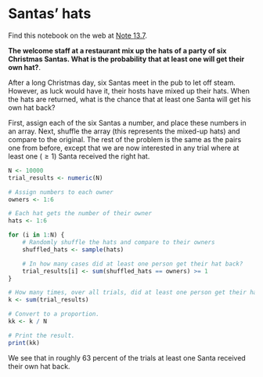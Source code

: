 # Santas' hats


Find this notebook on the web at
<a class="quarto-xref" href="https://resampling-stats.github.io/edition-3-r/probability_theory_4_finite.html#nte-santas_hats">Note <span>13.7</span></a>.

**The welcome staff at a restaurant mix up the hats of a party of six
Christmas Santas. What is the probability that at least one will get
their own hat?**.

After a long Christmas day, six Santas meet in the pub to let off steam.
However, as luck would have it, their hosts have mixed up their hats.
When the hats are returned, what is the chance that at least one Santa
will get his own hat back?

First, assign each of the six Santas a number, and place these numbers
in an array. Next, shuffle the array (this represents the mixed-up hats)
and compare to the original. The rest of the problem is the same as the
pairs one from before, except that we are now interested in any trial
where at least one ($\ge
1$) Santa received the right hat.

```r
N <- 10000
trial_results <- numeric(N)

# Assign numbers to each owner
owners <- 1:6

# Each hat gets the number of their owner
hats <- 1:6

for (i in 1:N) {
    # Randomly shuffle the hats and compare to their owners
    shuffled_hats <- sample(hats)

    # In how many cases did at least one person get their hat back?
    trial_results[i] <- sum(shuffled_hats == owners) >= 1
}

# How many times, over all trials, did at least one person get their hat back?
k <- sum(trial_results)

# Convert to a proportion.
kk <- k / N

# Print the result.
print(kk)
```

We see that in roughly 63 percent of the trials at least one Santa
received their own hat back.
